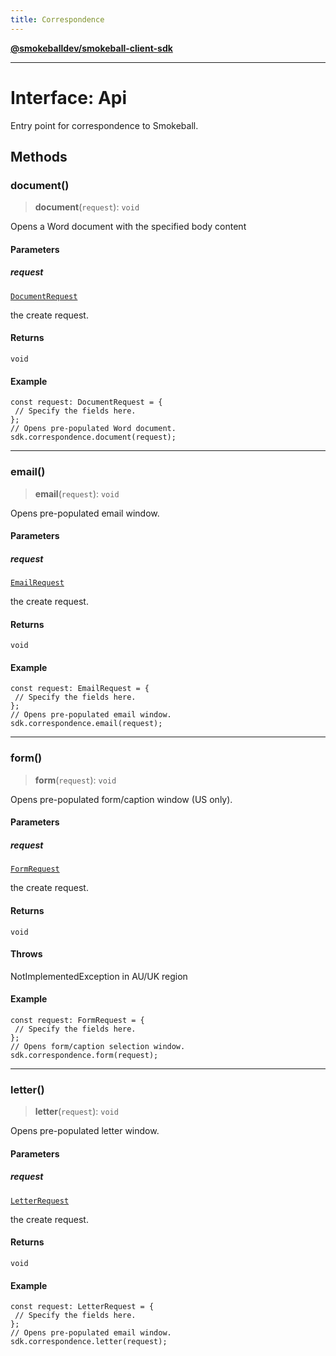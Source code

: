 ```yaml
---
title: Correspondence
---
```

[**@smokeballdev/smokeball-client-sdk**](../../../../README.md)

***

# Interface: Api

Entry point for correspondence to Smokeball.

## Methods

### document()

> **document**(`request`): `void`

Opens a Word document with the specified body content

#### Parameters

##### request

[`DocumentRequest`](DocumentRequest.md)

the create request.

#### Returns

`void`

#### Example

```
const request: DocumentRequest = {
 // Specify the fields here.
};
// Opens pre-populated Word document.
sdk.correspondence.document(request);
```

***

### email()

> **email**(`request`): `void`

Opens pre-populated email window.

#### Parameters

##### request

[`EmailRequest`](EmailRequest.md)

the create request.

#### Returns

`void`

#### Example

```
const request: EmailRequest = {
 // Specify the fields here.
};
// Opens pre-populated email window.
sdk.correspondence.email(request);
```

***

### form()

> **form**(`request`): `void`

Opens pre-populated form/caption window (US only).

#### Parameters

##### request

[`FormRequest`](FormRequest.md)

the create request.

#### Returns

`void`

#### Throws

NotImplementedException in AU/UK region

#### Example

```
const request: FormRequest = {
 // Specify the fields here.
};
// Opens form/caption selection window.
sdk.correspondence.form(request);
```

***

### letter()

> **letter**(`request`): `void`

Opens pre-populated letter window.

#### Parameters

##### request

[`LetterRequest`](LetterRequest.md)

the create request.

#### Returns

`void`

#### Example

```
const request: LetterRequest = {
 // Specify the fields here.
};
// Opens pre-populated email window.
sdk.correspondence.letter(request);
```
